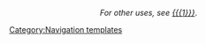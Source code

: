 <div style="width:100%; text-align:center;">''For other uses, see [[{{{1}}}]]''.</div><noinclude>[[Category:Navigation templates]]</noinclude>
